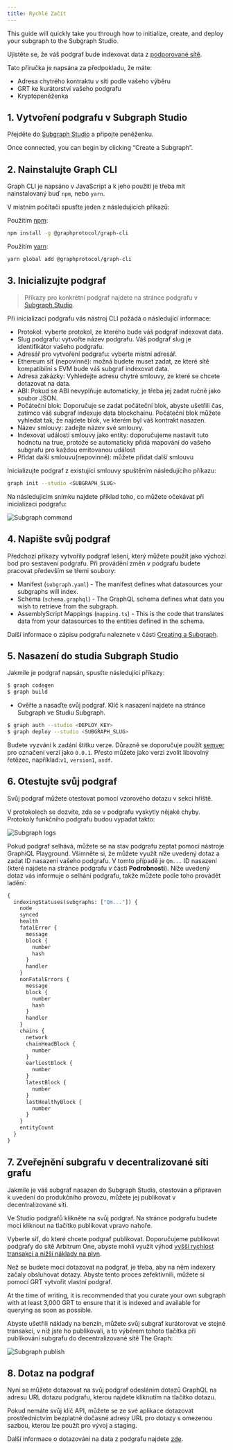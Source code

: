 ```yaml
---
title: Rychlé Začít
---
```


This guide will quickly take you through how to initialize, create, and deploy your subgraph to the Subgraph Studio.

Ujistěte se, že váš podgraf bude indexovat data z [podporované sítě](/developing/supported-networks).

Tato příručka je napsána za předpokladu, že máte:

- Adresa chytrého kontraktu v síti podle vašeho výběru
- GRT ke kurátorství vašeho podgrafu
- Kryptopeněženka

## 1. Vytvoření podgrafu v Subgraph Studio

Přejděte do [Subgraph Studio](https://thegraph.com/studio/) a připojte peněženku.

Once connected, you can begin by clicking “Create a Subgraph”.

## 2. Nainstalujte Graph CLI

Graph CLI je napsáno v JavaScript a k jeho použití je třeba mít nainstalovaný buď `npm`, nebo `yarn`.

V místním počítači spusťte jeden z následujících příkazů:

Použitím [npm](https://www.npmjs.com/):

```sh
npm install -g @graphprotocol/graph-cli
```

Použitím [yarn](https://yarnpkg.com/):

```sh
yarn global add @graphprotocol/graph-cli
```

## 3. Inicializujte podgraf

> Příkazy pro konkrétní podgraf najdete na stránce podgrafu v [Subgraph Studio](https://thegraph.com/studio/).

Při inicializaci podgrafu vás nástroj CLI požádá o následující informace:

- Protokol: vyberte protokol, ze kterého bude váš podgraf indexovat data.
- Slug podgrafu: vytvořte název podgrafu. Váš podgraf slug je identifikátor vašeho podgrafu.
- Adresář pro vytvoření podgrafu: vyberte místní adresář.
- Ethereum síť (nepovinné): možná budete muset zadat, ze které sítě kompatibilní s EVM bude váš subgraf indexovat data.
- Adresa zakázky: Vyhledejte adresu chytré smlouvy, ze které se chcete dotazovat na data.
- ABI: Pokud se ABI nevyplňuje automaticky, je třeba jej zadat ručně jako soubor JSON.
-  Počáteční blok: Doporučuje se zadat počáteční blok, abyste ušetřili čas, zatímco váš subgraf indexuje data blockchainu. Počáteční blok můžete vyhledat tak, že najdete blok, ve kterém byl váš kontrakt nasazen.
- Název smlouvy: zadejte název své smlouvy.
- Indexovat události smlouvy jako entity: doporučujeme nastavit tuto hodnotu na true, protože se automaticky přidá mapování do vašeho subgrafu pro každou emitovanou událost
- Přidat další smlouvu(nepovinné): můžete přidat další smlouvu

Inicializujte podgraf z existující smlouvy spuštěním následujícího příkazu:

```sh
graph init --studio <SUBGRAPH_SLUG>
```

Na následujícím snímku najdete příklad toho, co můžete očekávat při inicializaci podgrafu:

![Subgraph command](/img/subgraph-init-example.png)

## 4. Napište svůj podgraf

Předchozí příkazy vytvořily podgraf lešení, který můžete použít jako výchozí bod pro sestavení podgrafu. Při provádění změn v podgrafu budete pracovat především se třemi soubory:

- Manifest (`subgraph.yaml`) - The manifest defines what datasources your subgraphs will index.
- Schema (`schema.graphql`) - The GraphQL schema defines what data you wish to retrieve from the subgraph.
- AssemblyScript Mappings (`mapping.ts`) - This is the code that translates data from your datasources to the entities defined in the schema.

Další informace o zápisu podgrafu naleznete v části [Creating a Subgraph](/developing/creating-a-subgraph).

## 5. Nasazení do studia Subgraph Studio

Jakmile je podgraf napsán, spusťte následující příkazy:

```sh
$ graph codegen
$ graph build
```

- Ověřte a nasaďte svůj podgraf. Klíč k nasazení najdete na stránce Subgraph ve Studiu Subgraph.

```sh
$ graph auth --studio <DEPLOY_KEY>
$ graph deploy --studio <SUBGRAPH_SLUG>
```

Budete vyzváni k zadání štítku verze. Důrazně se doporučuje použít [semver](https://semver.org/) pro označení verzí jako `0.0.1`. Přesto můžete jako verzi zvolit libovolný řetězec, například:`v1`, `version1`, `asdf`.

## 6. Otestujte svůj podgraf

Svůj podgraf můžete otestovat pomocí vzorového dotazu v sekci hřiště.

V protokolech se dozvíte, zda se v podgrafu vyskytly nějaké chyby. Protokoly funkčního podgrafu budou vypadat takto:

![Subgraph logs](/img/subgraph-logs-image.png)

Pokud podgraf selhává, můžete se na stav podgrafu zeptat pomocí nástroje GraphiQL Playground. Všimněte si, že můžete využít níže uvedený dotaz a zadat ID nasazení vašeho podgrafu. V tomto případě je `Qm...` ID nasazení (které najdete na stránce podgrafu v části **Podrobnosti**). Níže uvedený dotaz vás informuje o selhání podgrafu, takže můžete podle toho provádět ladění:

```graphql
{
  indexingStatuses(subgraphs: ["Qm..."]) {
    node
    synced
    health
    fatalError {
      message
      block {
        number
        hash
      }
      handler
    }
    nonFatalErrors {
      message
      block {
        number
        hash
      }
      handler
    }
    chains {
      network
      chainHeadBlock {
        number
      }
      earliestBlock {
        number
      }
      latestBlock {
        number
      }
      lastHealthyBlock {
        number
      }
    }
    entityCount
  }
}
```

## 7. Zveřejnění subgrafu v decentralizované síti grafu

Jakmile je váš subgraf nasazen do Subgraph Studia, otestován a připraven k uvedení do produkčního provozu, můžete jej publikovat v decentralizované síti.

Ve Studio podgrafů klikněte na svůj podgraf. Na stránce podgrafu budete moci kliknout na tlačítko publikovat vpravo nahoře.

Vyberte síť, do které chcete podgraf publikovat. Doporučujeme publikovat podgrafy do sítě Arbitrum One, abyste mohli využít výhod [vyšší rychlost transakcí a nižší náklady na plyn](/arbitrum/arbitrum-faq).

Než se budete moci dotazovat na podgraf, je třeba, aby na něm indexery začaly obsluhovat dotazy. Abyste tento proces zefektivnili, můžete si pomocí GRT vytvořit vlastní podgraf.

At the time of writing, it is recommended that you curate your own subgraph with at least 3,000 GRT to ensure that it is indexed and available for querying as soon as possible.

Abyste ušetřili náklady na benzín, můžete svůj subgraf kurátorovat ve stejné transakci, v níž jste ho publikovali, a to výběrem tohoto tlačítka při publikování subgrafu do decentralizované sítě The Graph:

![Subgraph publish](/img/publish-and-signal-tx.png)

## 8. Dotaz na podgraf

Nyní se můžete dotazovat na svůj podgraf odesláním dotazů GraphQL na adresu URL dotazu podgrafu, kterou najdete kliknutím na tlačítko dotazu.

Pokud nemáte svůj klíč API, můžete se ze své aplikace dotazovat prostřednictvím bezplatné dočasné adresy URL pro dotazy s omezenou sazbou, kterou lze použít pro vývoj a staging.

Další informace o dotazování na data z podgrafu najdete [zde](/querying/querying-the-graph/).
